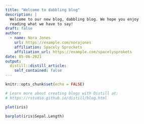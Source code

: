 ```yaml
---
title: "Welcome to dabbling blog"
description: |
  Welcome to our new blog, dabbling blog. We hope you enjoy 
  reading what we have to say!
draft: false
author:
  - name: Nora Jones 
    url: https://example.com/norajones
    affiliation: Spacely Sprockets
    affiliation_url: https://example.com/spacelysprokets
date: 05-06-2021
output:
  distill::distill_article:
    self_contained: false
---
```


```r
knitr::opts_chunk$set(echo = FALSE)

# Learn more about creating blogs with Distill at:
# https://rstudio.github.io/distill/blog.html

```

```r
plot(iris)
```
```r
barplot(iris$Sepal.Length)
```


